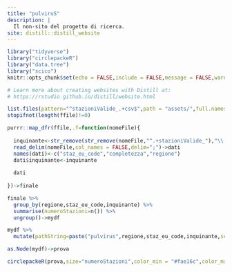 ```yaml
---
title: "pulviruS"
description: |
  Il non-sito del progetto di ricerca.
site: distill::distill_website
---
```


```r
library("tidyverse")
library("circlepackeR")
library("data.tree")
library("scico")
knitr::opts_chunk$set(echo = FALSE,include = FALSE,message = FALSE,warning = FALSE,eval=TRUE)

# Learn more about creating websites with Distill at:
# https://rstudio.github.io/distill/website.html

```

```r
list.files(pattern="^stazioniValide_.+csv$",path = "assets/",full.names = TRUE)->ffile
stopifnot(length(ffile)!=0)

purrr::map_dfr(ffile,.f=function(nomeFile){
  
  inquinante<-str_remove(str_remove(nomeFile,"^.+stazioniValide_"),"\\.csv$")
  read_delim(nomeFile,col_names = FALSE,delim=";")->dati
  names(dati)<-c("staz_eu_code","completezza","regione")
  dati$inquinante<-inquinante
  
  dati
  
})->finale

finale %>%
  group_by(regione,staz_eu_code,inquinante) %>%
  summarise(numeroStazioni=n()) %>%
  ungroup()->mydf

mydf %>%
  mutate(pathString=paste("pulvirus",regione,staz_eu_code,inquinante,sep="/"))->mydf

as.Node(mydf)->prova
```

```r
circlepackeR(prova,size="numeroStazioni",color_min = "#fae16c",color_max = "#ab3d2f")
```